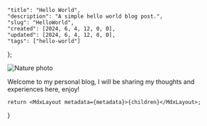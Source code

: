 
    "title": "Hello World",
    "description": "A simple hello world blog post.",
    "slug": "HelloWorld",
    "created": [2024, 6, 4, 12, 0, 0],
    "updated": [2024, 6, 4, 12, 0, 0],
    "tags": ["hello-world"]
};
 
![Nature photo](https://i.imgur.com/ooYKzMJ.jpeg)

Welcome to my personal blog, I will be sharing my thoughts and experiences here, enjoy!

    return <MdxLayout metadata={metadata}>{children}</MdxLayout>;
}
